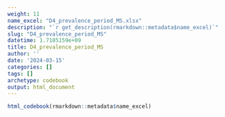 ```yaml
---
weight: 11
name_excel: "D4_prevalence_period_MS.xlsx"
description: "`r get_description(rmarkdown::metadata$name_excel)`"
slug: "D4_prevalence_period_MS"
datetime: 1.7105159e+09
title: D4_prevalence_period_MS
author: ''
date: '2024-03-15'
categories: []
tags: []
archetype: codebook
output: html_document
---
```


```r
html_codebook(rmarkdown::metadata$name_excel)
```
